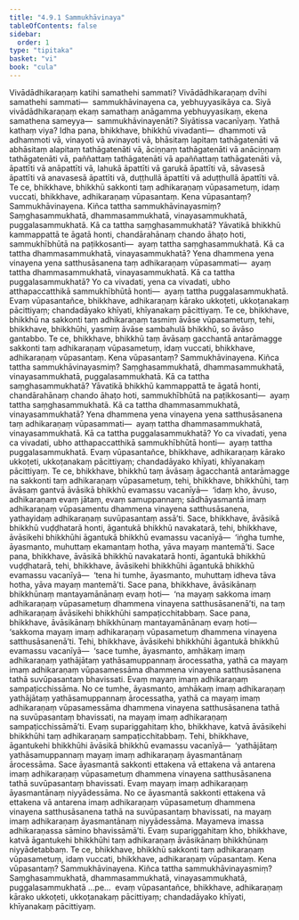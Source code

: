 ```yaml
---
title: "4.9.1 Sammukhāvinaya"
tableOfContents: false
sidebar:
  order: 1
type: "tipitaka"
basket: "vi"
book: "cula"
---
```



<DynamicBreadcrumb />

<Division number="228" book="cula">

<Paragraph number="936" book="cula">
Vivādādhikaraṇaṃ katihi samathehi sammati? Vivādādhikaraṇaṃ dvīhi samathehi sammati—  sammukhāvinayena ca, yebhuyyasikāya ca. Siyā vivādādhikaraṇaṃ ekaṃ samathaṃ anāgamma yebhuyyasikaṃ, ekena samathena sameyya—  sammukhāvinayenāti? Siyātissa vacanīyaṃ. Yathā kathaṃ viya? Idha pana, bhikkhave, bhikkhū vivadanti—  dhammoti vā adhammoti vā, vinayoti vā avinayoti vā, bhāsitaṃ lapitaṃ tathāgatenāti vā abhāsitaṃ alapitaṃ tathāgatenāti vā, āciṇṇaṃ tathāgatenāti vā anāciṇṇaṃ tathāgatenāti vā, paññattaṃ tathāgatenāti vā apaññattaṃ tathāgatenāti vā, āpattīti vā anāpattīti vā, lahukā āpattīti vā garukā āpattīti vā, sāvasesā āpattīti vā anavasesā āpattīti vā, duṭṭhullā āpattīti vā aduṭṭhullā āpattīti vā.
</Paragraph>

<Paragraph number="937" book="cula">
Te ce, bhikkhave, bhikkhū sakkonti taṃ adhikaraṇaṃ vūpasametuṃ, idaṃ vuccati, bhikkhave, adhikaraṇaṃ vūpasantaṃ. Kena vūpasantaṃ? Sammukhāvinayena. Kiñca tattha sammukhāvinayasmiṃ? Saṃghasammukhatā, dhammasammukhatā, vinayasammukhatā, puggalasammukhatā. Kā ca tattha saṃghasammukhatā? Yāvatikā bhikkhū kammappattā te āgatā honti, chandārahānaṃ chando āhaṭo hoti, sammukhībhūtā na paṭikkosanti—  ayaṃ tattha saṃghasammukhatā. Kā ca tattha dhammasammukhatā, vinayasammukhatā? Yena dhammena yena vinayena yena satthusāsanena taṃ adhikaraṇaṃ vūpasammati—  ayaṃ tattha dhammasammukhatā, vinayasammukhatā. Kā ca tattha puggalasammukhatā? Yo ca vivadati, yena ca vivadati, ubho atthapaccatthikā sammukhībhūtā honti—  ayaṃ tattha puggalasammukhatā. Evaṃ vūpasantañce, bhikkhave, adhikaraṇaṃ kārako ukkoṭeti, ukkoṭanakaṃ pācittiyaṃ; chandadāyako khīyati, khīyanakaṃ pācittiyaṃ.
</Paragraph>

</Division>
<Division number="229" book="cula">

<Paragraph number="938" book="cula">
Te ce, bhikkhave, bhikkhū na sakkonti taṃ adhikaraṇaṃ tasmiṃ āvāse vūpasametuṃ, tehi, bhikkhave, bhikkhūhi, yasmiṃ āvāse sambahulā bhikkhū, so āvāso gantabbo. Te ce, bhikkhave, bhikkhū taṃ āvāsaṃ gacchantā antarāmagge sakkonti taṃ adhikaraṇaṃ vūpasametuṃ, idaṃ vuccati, bhikkhave, adhikaraṇaṃ vūpasantaṃ. Kena vūpasantaṃ? Sammukhāvinayena. Kiñca tattha sammukhāvinayasmiṃ? Saṃghasammukhatā, dhammasammukhatā, vinayasammukhatā, puggalasammukhatā. Kā ca tattha saṃghasammukhatā? Yāvatikā bhikkhū kammappattā te āgatā honti, chandārahānaṃ chando āhaṭo hoti, sammukhībhūtā na paṭikkosanti—  ayaṃ tattha saṃghasammukhatā. Kā ca tattha dhammasammukhatā, vinayasammukhatā? Yena dhammena yena vinayena yena satthusāsanena taṃ adhikaraṇaṃ vūpasammati—  ayaṃ tattha dhammasammukhatā, vinayasammukhatā. Kā ca tattha puggalasammukhatā? Yo ca vivadati, yena ca vivadati, ubho atthapaccatthikā sammukhībhūtā honti—  ayaṃ tattha puggalasammukhatā. Evaṃ vūpasantañce, bhikkhave, adhikaraṇaṃ kārako ukkoṭeti, ukkoṭanakaṃ pācittiyaṃ; chandadāyako khīyati, khīyanakaṃ pācittiyaṃ.
</Paragraph>

</Division>
<Division number="230" book="cula">

<Paragraph number="939" book="cula">
Te ce, bhikkhave, bhikkhū taṃ āvāsaṃ āgacchantā antarāmagge na sakkonti taṃ adhikaraṇaṃ vūpasametuṃ, tehi, bhikkhave, bhikkhūhi, taṃ āvāsaṃ gantvā āvāsikā bhikkhū evamassu vacanīyā—  ‘idaṃ kho, āvuso, adhikaraṇaṃ evaṃ jātaṃ, evaṃ samuppannaṃ; sādhāyasmantā imaṃ adhikaraṇaṃ vūpasamentu dhammena vinayena satthusāsanena, yathayidaṃ adhikaraṇaṃ suvūpasantaṃ assā’ti.
</Paragraph>

<Paragraph number="940" book="cula">
Sace, bhikkhave, āvāsikā bhikkhū vuḍḍhatarā honti, āgantukā bhikkhū navakatarā, tehi, bhikkhave, āvāsikehi bhikkhūhi āgantukā bhikkhū evamassu vacanīyā—  ‘iṅgha tumhe, āyasmanto, muhuttaṃ ekamantaṃ hotha, yāva mayaṃ mantemā’ti. Sace pana, bhikkhave, āvāsikā bhikkhū navakatarā honti, āgantukā bhikkhū vuḍḍhatarā, tehi, bhikkhave, āvāsikehi bhikkhūhi āgantukā bhikkhū evamassu vacanīyā—  ‘tena hi tumhe, āyasmanto, muhuttaṃ idheva tāva hotha, yāva mayaṃ mantemā’ti.
</Paragraph>

<Paragraph number="941" book="cula">
Sace pana, bhikkhave, āvāsikānaṃ bhikkhūnaṃ mantayamānānaṃ evaṃ hoti—  ‘na mayaṃ sakkoma imaṃ adhikaraṇaṃ vūpasametuṃ dhammena vinayena satthusāsanenā’ti, na taṃ adhikaraṇaṃ āvāsikehi bhikkhūhi sampaṭicchitabbaṃ. Sace pana, bhikkhave, āvāsikānaṃ bhikkhūnaṃ mantayamānānaṃ evaṃ hoti—  ‘sakkoma mayaṃ imaṃ adhikaraṇaṃ vūpasametuṃ dhammena vinayena satthusāsanenā’ti. Tehi, bhikkhave, āvāsikehi bhikkhūhi āgantukā bhikkhū evamassu vacanīyā—  ‘sace tumhe, āyasmanto, amhākaṃ imaṃ adhikaraṇaṃ yathājātaṃ yathāsamuppannaṃ ārocessatha, yathā ca mayaṃ imaṃ adhikaraṇaṃ vūpasamessāma dhammena vinayena satthusāsanena tathā suvūpasantaṃ bhavissati. Evaṃ mayaṃ imaṃ adhikaraṇaṃ sampaṭicchissāma. No ce tumhe, āyasmanto, amhākaṃ imaṃ adhikaraṇaṃ yathājātaṃ yathāsamuppannaṃ ārocessatha, yathā ca mayaṃ imaṃ adhikaraṇaṃ vūpasamessāma dhammena vinayena satthusāsanena tathā na suvūpasantaṃ bhavissati, na mayaṃ imaṃ adhikaraṇaṃ sampaṭicchissāmā’ti. Evaṃ supariggahitaṃ kho, bhikkhave, katvā āvāsikehi bhikkhūhi taṃ adhikaraṇaṃ sampaṭicchitabbaṃ.
</Paragraph>

<Paragraph number="942" book="cula">
Tehi, bhikkhave, āgantukehi bhikkhūhi āvāsikā bhikkhū evamassu vacanīyā—  ‘yathājātaṃ yathāsamuppannaṃ mayaṃ imaṃ adhikaraṇaṃ āyasmantānaṃ ārocessāma. Sace āyasmantā sakkonti ettakena vā ettakena vā antarena imaṃ adhikaraṇaṃ vūpasametuṃ dhammena vinayena satthusāsanena tathā suvūpasantaṃ bhavissati. Evaṃ mayaṃ imaṃ adhikaraṇaṃ āyasmantānaṃ niyyādessāma. No ce āyasmantā sakkonti ettakena vā ettakena vā antarena imaṃ adhikaraṇaṃ vūpasametuṃ dhammena vinayena satthusāsanena tathā na suvūpasantaṃ bhavissati, na mayaṃ imaṃ adhikaraṇaṃ āyasmantānaṃ niyyādessāma. Mayameva imassa adhikaraṇassa sāmino bhavissāmā’ti. Evaṃ supariggahitaṃ kho, bhikkhave, katvā āgantukehi bhikkhūhi taṃ adhikaraṇaṃ āvāsikānaṃ bhikkhūnaṃ niyyādetabbaṃ.
</Paragraph>

<Paragraph number="943" book="cula">
Te ce, bhikkhave, bhikkhū sakkonti taṃ adhikaraṇaṃ vūpasametuṃ, idaṃ vuccati, bhikkhave, adhikaraṇaṃ vūpasantaṃ. Kena vūpasantaṃ? Sammukhāvinayena. Kiñca tattha sammukhāvinayasmiṃ? Saṃghasammukhatā, dhammasammukhatā, vinayasammukhatā, puggalasammukhatā …pe…  evaṃ vūpasantañce, bhikkhave, adhikaraṇaṃ kārako ukkoṭeti, ukkoṭanakaṃ pācittiyaṃ; chandadāyako khīyati, khīyanakaṃ pācittiyaṃ.
</Paragraph>
</Division>